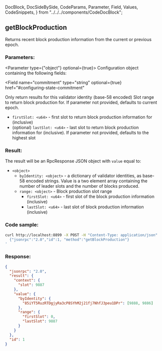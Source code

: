   DocBlock,
  DocSideBySide,
  CodeParams,
  Parameter,
  Field,
  Values,
  CodeSnippets,
} from "../../../components/CodeDocBlock";

<DocBlock>

## getBlockProduction

Returns recent block production information from the current or previous epoch.

<DocSideBySide>

<CodeParams>

### Parameters:

<Parameter type={"object"} optional={true}> 
Configuration object containing the following fields:

<Field
  name="commitment"
  type="string"
  optional={true}
  href="#configuring-state-commitment"
></Field>

<Field name="identity" type="string" optional={true}>
  Only return results for this validator identity (base-58 encoded)
</Field>

<Field name="range" type="object" optional={true}>
Slot range to return block production for. If parameter not provided, defaults to current epoch.

- `firstSlot: <u64>` - first slot to return block production information for (inclusive)
- (optional) `lastSlot: <u64>` - last slot to return block production information for (inclusive). If parameter not provided, defaults to the highest slot

</Field>

</Parameter>

### Result:

The result will be an RpcResponse JSON object with `value` equal to:

- `<object>`
  - `byIdentity: <object>` - a dictionary of validator identities,
    as base-58 encoded strings. Value is a two element array containing the
    number of leader slots and the number of blocks produced.
  - `range: <object>` - Block production slot range
    - `firstSlot: <u64>` - first slot of the block production information (inclusive)
    - `lastSlot: <u64>` - last slot of block production information (inclusive)

</CodeParams>

<CodeSnippets>

### Code sample:

```bash
curl http://localhost:8899 -X POST -H "Content-Type: application/json" -d '
  {"jsonrpc":"2.0","id":1, "method":"getBlockProduction"}
'
```

### Response:

```json
{
  "jsonrpc": "2.0",
  "result": {
    "context": {
      "slot": 9887
    },
    "value": {
      "byIdentity": {
        "85iYT5RuzRTDgjyRa3cP8SYhM2j21fj7NhfJ3peu1DPr": [9888, 9886]
      },
      "range": {
        "firstSlot": 0,
        "lastSlot": 9887
      }
    }
  },
  "id": 1
}
```

</CodeSnippets>
</DocSideBySide>
</DocBlock>
